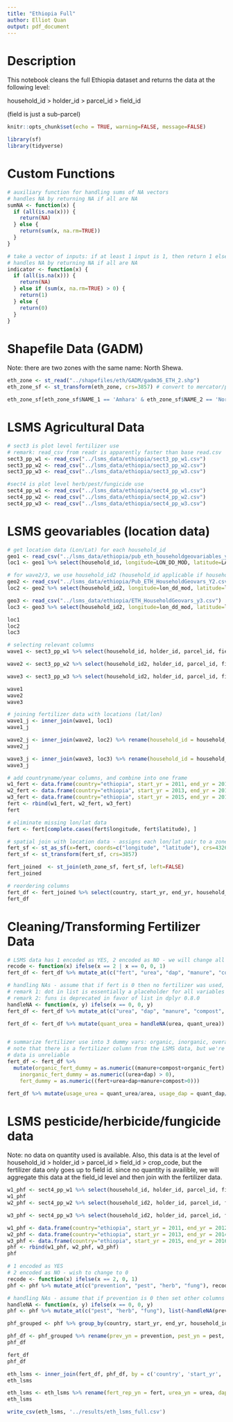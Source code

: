 ```yaml
---
title: "Ethiopia Full"
author: Elliot Quan
output: pdf_document
---
```


# Description
This notebook cleans the full Ethiopia dataset and returns the data at the following level: 

household_id > holder_id > parcel_id > field_id

(field is just a sub-parcel)


```r
knitr::opts_chunk$set(echo = TRUE, warning=FALSE, message=FALSE)
```

```r
library(sf)
library(tidyverse)
```

# Custom Functions
```r
# auxiliary function for handling sums of NA vectors
# handles NA by returning NA if all are NA
sumNA <- function(x) {
  if (all(is.na(x))) {
    return(NA)
  } else {
    return(sum(x, na.rm=TRUE))
  }
}

# take a vector of inputs: if at least 1 input is 1, then return 1 else 0.
# handles NA by returning NA if all are NA
indicator <- function(x) {
  if (all(is.na(x))) {
    return(NA)
  } else if (sum(x, na.rm=TRUE) > 0) {
    return(1)
  } else {
    return(0)
  }
}
```


# Shapefile Data (GADM)
Note: there are two zones with the same name: North Shewa. 
```r
eth_zone <- st_read("../shapefiles/eth/GADM/gadm36_ETH_2.shp")
eth_zone_sf <- st_transform(eth_zone, crs=3857) # convert to mercator/planar (3857)
```

```r
eth_zone_sf[eth_zone_sf$NAME_1 == 'Amhara' & eth_zone_sf$NAME_2 == 'North Shewa', 'NAME_2'] 
```


# LSMS Agricultural Data
```r
# sect3 is plot level fertilizer use
# remark: read_csv from readr is apparently faster than base read.csv
sect3_pp_w1 <- read_csv("../lsms_data/ethiopia/sect3_pp_w1.csv")
sect3_pp_w2 <- read_csv("../lsms_data/ethiopia/sect3_pp_w2.csv") 
sect3_pp_w3 <- read_csv("../lsms_data/ethiopia/sect3_pp_w3.csv")

#sect4 is plot level herb/pest/fungicide use
sect4_pp_w1 <- read_csv("../lsms_data/ethiopia/sect4_pp_w1.csv")
sect4_pp_w2 <- read_csv("../lsms_data/ethiopia/sect4_pp_w2.csv")
sect4_pp_w3 <- read_csv("../lsms_data/ethiopia/sect4_pp_w3.csv")
```



# LSMS geovariables (location data)

```r
# get location data (Lon/Lat) for each household_id
geo1 <- read_csv("../lsms_data/ethiopia/pub_eth_householdgeovariables_y1.csv")
loc1 <- geo1 %>% select(household_id, longitude=LON_DD_MOD, latitude=LAT_DD_MOD)

# for wave2/3, we use household_id2 (household_id applicable if household was sampled from wave1)
geo2 <- read_csv("../lsms_data/ethiopia/Pub_ETH_HouseholdGeovars_Y2.csv")
loc2 <- geo2 %>% select(household_id2, longitude=lon_dd_mod, latitude=lat_dd_mod)

geo3 <- read_csv("../lsms_data/ethiopia/ETH_HouseholdGeovars_y3.csv")
loc3 <- geo3 %>% select(household_id2, longitude=lon_dd_mod, latitude=lat_dd_mod)

loc1
loc2
loc3
```



```r
# selecting relevant columns 
wave1 <- sect3_pp_w1 %>% select(household_id, holder_id, parcel_id, field_id, region=saq01, zone=saq02, fert=pp_s3q14, urea=pp_s3q15, dap=pp_s3q18, manure=pp_s3q21, compost=pp_s3q23, organic_fert=pp_s3q25, quant_urea=pp_s3q16_a, quant_dap=pp_s3q19_a, area=pp_s3q05_a) %>% drop_na(fert, household_id)

wave2 <- sect3_pp_w2 %>% select(household_id2, holder_id, parcel_id, field_id, region=saq01, zone=saq02, fert=pp_s3q14, urea=pp_s3q15, dap=pp_s3q18, manure=pp_s3q21, compost=pp_s3q23, organic_fert=pp_s3q25, quant_urea=pp_s3q16_a, quant_dap=pp_s3q19_a, area=pp_s3q05_a) %>% drop_na(fert, household_id2)

wave3 <- sect3_pp_w3 %>% select(household_id2, holder_id, parcel_id, field_id, region=saq01, zone=saq02, fert=pp_s3q14, urea=pp_s3q15, dap=pp_s3q18, manure=pp_s3q21, compost=pp_s3q23, organic_fert=pp_s3q25, quant_urea=pp_s3q16, quant_dap=pp_s3q19, area=pp_s3q05_a) %>% drop_na(fert, household_id2)

wave1
wave2
wave3
```



```r
# joining fertilizer data with locations (lat/lon)
wave1_j <- inner_join(wave1, loc1) 
wave1_j

wave2_j <- inner_join(wave2, loc2) %>% rename(household_id = household_id2)
wave2_j

wave3_j <- inner_join(wave3, loc3) %>% rename(household_id = household_id2)
wave3_j
```



```r
# add countryname/year columns, and combine into one frame
w1_fert <- data.frame(country="ethiopia", start_yr = 2011, end_yr = 2012, wave1_j, stringsAsFactors = F) 
w2_fert <- data.frame(country="ethiopia", start_yr = 2013, end_yr = 2014, wave2_j, stringsAsFactors = F)
w3_fert <- data.frame(country="ethiopia", start_yr = 2015, end_yr = 2016, wave3_j, stringsAsFactors = F)
fert <- rbind(w1_fert, w2_fert, w3_fert)
fert
```

```r
# eliminate missing lon/lat data 
fert <- fert[complete.cases(fert$longitude, fert$latitude), ]
```

```r
# spatial join with location data - assigns each lon/lat pair to a zone 
fert_sf <- st_as_sf(x=fert, coords=c("longitude", "latitude"), crs=4326)
fert_sf <- st_transform(fert_sf, crs=3857)

fert_joined  <- st_join(eth_zone_sf, fert_sf, left=FALSE) 
fert_joined
```

```r
# reordering columns
fert_df <- fert_joined %>% select(country, start_yr, end_yr, household_id, holder_id, parcel_id, field_id, NAME_1, NAME_2, fert, urea, dap, manure, compost, organic_fert, quant_urea, quant_dap, area) %>% mutate(NAME_1=as.character(NAME_1), NAME_2=as.character(NAME_2))
fert_df
```



# Cleaning/Transforming Fertilizer Data

```r
# LSMS data has 1 encoded as YES, 2 encoded as NO - we will change all 2s to 0s
recode <- function(x) ifelse(x == 2 | x == 0, 0, 1)
fert_df <- fert_df %>% mutate_at(c("fert", "urea", "dap", "manure", "compost", "organic_fert"), recode)

# handling NAs - assume that if fert is 0 then no fertilizer was used, so set other columns to 0
# remark 1: dot in list is essentially a placeholder for all variables that we want to pass to it
# remark 2: funs is deprecated in favor of list in dplyr 0.8.0
handleNA <- function(x, y) ifelse(x == 0, 0, y)
fert_df <- fert_df %>% mutate_at(c("urea", "dap", "manure", "compost", "organic_fert", "quant_urea", "quant_dap"), list(~handleNA(fert, .)))

fert_df <- fert_df %>% mutate(quant_urea = handleNA(urea, quant_urea)) %>% mutate(quant_dap = handleNA(dap, quant_dap))


# summarize fertilizer use into 3 dummy vars: organic, inorganic, overall
# note that there is a fertilizer column from the LSMS data, but we're creating our own just in case the
# data is unreliable
fert_df <- fert_df %>%
  mutate(organic_fert_dummy = as.numeric((manure+compost+organic_fert) > 0),
    inorganic_fert_dummy = as.numeric((urea+dap) > 0),
    fert_dummy = as.numeric((fert+urea+dap+manure+compost>0)))
```

```r
fert_df %>% mutate(usage_urea = quant_urea/area, usage_dap = quant_dap/area, usage_total = (quant_urea + quant_dap) / area)
```





# LSMS pesticide/herbicide/fungicide data

Note: no data on quantity used is available. Also, this data is at the level of household_id > holder_id > parcel_id > field_id > crop_code, but the fertilizer data only goes up to field id. since no quantity is availible, we will aggregate this data at the field_id level and then join with the fertilizer data.

```r
w1_phf <- sect4_pp_w1 %>% select(household_id, holder_id, parcel_id, field_id, prevention=pp_s4q04, pest=pp_s4q05, herb=pp_s4q06, fung=pp_s4q07) %>% drop_na(household_id, prevention) 
w1_phf
w2_phf <- sect4_pp_w2 %>% select(household_id2, holder_id, parcel_id, field_id, prevention=pp_s4q04, pest=pp_s4q05, herb=pp_s4q06, fung=pp_s4q07) %>% drop_na(household_id2, prevention) %>% rename(household_id = household_id2)

w3_phf <- sect4_pp_w3 %>% select(household_id2, holder_id, parcel_id, field_id, prevention=pp_s4q04, pest=pp_s4q05, herb=pp_s4q06, fung=pp_s4q07) %>% drop_na(household_id2, prevention) %>% rename(household_id = household_id2)
```

```r
w1_phf <- data.frame(country="ethiopia", start_yr = 2011, end_yr = 2012, w1_phf, stringsAsFactors = F) 
w2_phf <- data.frame(country="ethiopia", start_yr = 2013, end_yr = 2014, w2_phf, stringsAsFactors = F)
w3_phf <- data.frame(country="ethiopia", start_yr = 2015, end_yr = 2016, w3_phf, stringsAsFactors = F)
phf <- rbind(w1_phf, w2_phf, w3_phf)
phf
```


```r
# 1 encoded as YES
# 2 encoded as NO - wish to change to 0
recode <- function(x) ifelse(x == 2, 0, 1)
phf <- phf %>% mutate_at(c("prevention", "pest", "herb", "fung"), recode)

# handling NAs - assume that if prevention is 0 then set other columns to 0
handleNA <- function(x, y) ifelse(x == 0, 0, y)
phf <- phf %>% mutate_at(c("pest", "herb", "fung"), list(~handleNA(prevention, .)) )

```

```r
phf_grouped <- phf %>% group_by(country, start_yr, end_yr, household_id, holder_id, parcel_id, field_id) %>% summarize_all(indicator)
```

```r
phf_df <- phf_grouped %>% rename(prev_yn = prevention, pest_yn = pest, herb_yn = herb, fung_yn = fung)
phf_df
```




```r
fert_df
phf_df
```


```r
eth_lsms <- inner_join(fert_df, phf_df, by = c('country', 'start_yr', 'end_yr', 'household_id', 'holder_id', 'parcel_id', 'field_id'))
eth_lsms
```

```r
eth_lsms <- eth_lsms %>% rename(fert_rep_yn = fert, urea_yn = urea, dap_yn = dap, manure_yn = manure, compost_yn = compost, ofert_rep_yn = organic_fert, ofert_yn = organic_fert_dummy, iofert_yn = inorganic_fert_dummy, fert_yn = fert_dummy)
eth_lsms
```


```r
write_csv(eth_lsms, '../results/eth_lsms_full.csv')
```


